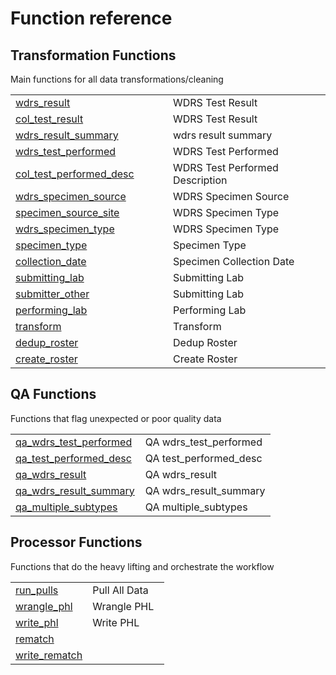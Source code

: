 # Function reference {.doc .doc-index}

## Transformation Functions

Main functions for all data transformations/cleaning

| | |
| --- | --- |
| [wdrs_result](wdrs_result.qmd#wadoh_subtyping.transform.wdrs_result) | WDRS Test Result |
| [col_test_result](col_test_result.qmd#wadoh_subtyping.transform.col_test_result) | WDRS Test Result |
| [wdrs_result_summary](wdrs_result_summary.qmd#wadoh_subtyping.transform.wdrs_result_summary) | wdrs result summary |
| [wdrs_test_performed](wdrs_test_performed.qmd#wadoh_subtyping.transform.wdrs_test_performed) | WDRS Test Performed |
| [col_test_performed_desc](col_test_performed_desc.qmd#wadoh_subtyping.transform.col_test_performed_desc) | WDRS Test Performed Description |
| [wdrs_specimen_source](wdrs_specimen_source.qmd#wadoh_subtyping.transform.wdrs_specimen_source) | WDRS Specimen Source |
| [specimen_source_site](specimen_source_site.qmd#wadoh_subtyping.transform.specimen_source_site) | WDRS Specimen Type  |
| [wdrs_specimen_type](wdrs_specimen_type.qmd#wadoh_subtyping.transform.wdrs_specimen_type) | WDRS Specimen Type  |
| [specimen_type](specimen_type.qmd#wadoh_subtyping.transform.specimen_type) | Specimen Type |
| [collection_date](collection_date.qmd#wadoh_subtyping.transform.collection_date) | Specimen Collection Date |
| [submitting_lab](submitting_lab.qmd#wadoh_subtyping.transform.submitting_lab) | Submitting Lab |
| [submitter_other](submitter_other.qmd#wadoh_subtyping.transform.submitter_other) | Submitting Lab |
| [performing_lab](performing_lab.qmd#wadoh_subtyping.transform.performing_lab) | Performing Lab |
| [transform](transform.qmd#wadoh_subtyping.transform.transform) | Transform |
| [dedup_roster](dedup_roster.qmd#wadoh_subtyping.transform.dedup_roster) | Dedup Roster |
| [create_roster](create_roster.qmd#wadoh_subtyping.transform.create_roster) | Create Roster |

## QA Functions

Functions that flag unexpected or poor quality data

| | |
| --- | --- |
| [qa_wdrs_test_performed](qa_wdrs_test_performed.qmd#wadoh_subtyping.qa.qa_wdrs_test_performed) | QA wdrs_test_performed |
| [qa_test_performed_desc](qa_test_performed_desc.qmd#wadoh_subtyping.qa.qa_test_performed_desc) | QA test_performed_desc |
| [qa_wdrs_result](qa_wdrs_result.qmd#wadoh_subtyping.qa.qa_wdrs_result) | QA wdrs_result |
| [qa_wdrs_result_summary](qa_wdrs_result_summary.qmd#wadoh_subtyping.qa.qa_wdrs_result_summary) | QA wdrs_result_summary |
| [qa_multiple_subtypes](qa_multiple_subtypes.qmd#wadoh_subtyping.qa.qa_multiple_subtypes) | QA multiple_subtypes |

## Processor Functions

Functions that do the heavy lifting and orchestrate the workflow

| | |
| --- | --- |
| [run_pulls](run_pulls.qmd#wadoh_subtyping.processor.run_pulls) | Pull All Data |
| [wrangle_phl](wrangle_phl.qmd#wadoh_subtyping.processor.wrangle_phl) | Wrangle PHL |
| [write_phl](write_phl.qmd#wadoh_subtyping.processor.write_phl) | Write PHL |
| [rematch](rematch.qmd#wadoh_subtyping.processor.rematch) |  |
| [write_rematch](write_rematch.qmd#wadoh_subtyping.processor.write_rematch) |  |
